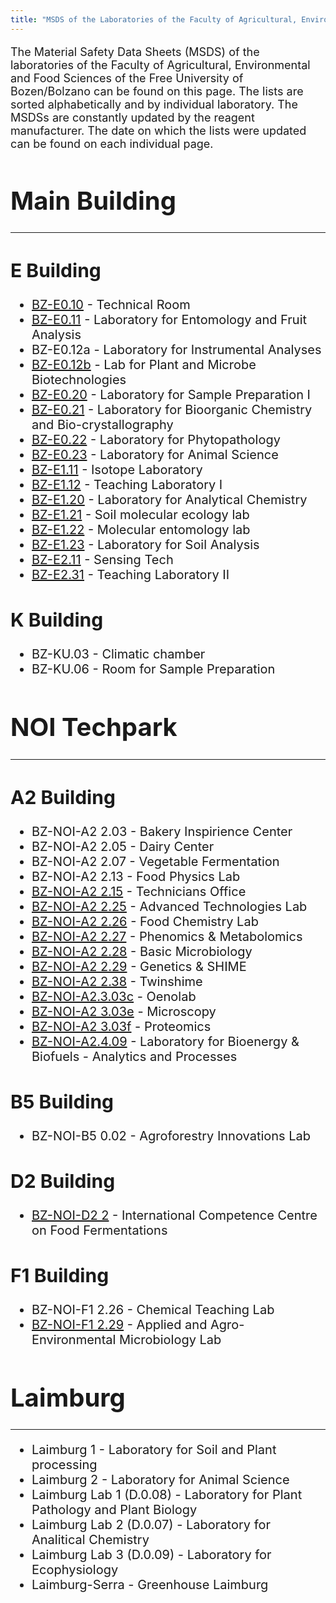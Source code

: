 ```yaml
---
title: "MSDS of the Laboratories of the Faculty of Agricultural, Environmental and Food Sciences"
---
```


::: {style="font-size:18px;"}

The Material Safety Data Sheets (MSDS) of the laboratories of the Faculty of Agricultural, Environmental and Food Sciences of the Free University of Bozen/Bolzano can be found on this page. The lists are sorted alphabetically and by individual laboratory. The MSDSs are constantly updated by the reagent manufacturer.
The date on which the lists were updated can be found on each individual page.

:::

::: {style="font-size:20px;"}

# Main Building

----

## E Building

- [BZ-E0.10](BZ_E010.qmd) - Technical Room
- [BZ-E0.11](BZ_E011.qmd) - Laboratory for Entomology and Fruit Analysis
- BZ-E0.12a - Laboratory for Instrumental Analyses
- [BZ-E0.12b](BZ_E012b.qmd) - Lab for Plant and Microbe Biotechnologies
- [BZ-E0.20](BZ_E020.qmd) - Laboratory for Sample Preparation I
- [BZ-E0.21](BZ_E021.qmd) - Laboratory for Bioorganic Chemistry and Bio-crystallography
- [BZ-E0.22](BZ_E022.qmd) - Laboratory for Phytopathology
- [BZ-E0.23](BZ_E023.qmd) - Laboratory for Animal Science
- [BZ-E1.11](BZ_E111.qmd) - Isotope Laboratory
- [BZ-E1.12](BZ_E112.qmd) - Teaching Laboratory I
- [BZ-E1.20](BZ_E120.qmd) - Laboratory for Analytical Chemistry
- [BZ-E1.21](BZ_E121.qmd) - Soil molecular ecology lab
- [BZ-E1.22](BZ_E122.qmd) - Molecular entomology lab
- [BZ-E1.23](BZ_E123.qmd) - Laboratory for Soil Analysis
- [BZ-E2.11](BZ_E211.qmd) - Sensing Tech
- [BZ-E2.31](BZ_E231.qmd) - Teaching Laboratory II

## K Building

- BZ-KU.03 - Climatic chamber
- BZ-KU.06 - Room for Sample Preparation

# NOI Techpark

----

## A2 Building

- BZ-NOI-A2 2.03 - Bakery Inspirience Center
- BZ-NOI-A2 2.05 - Dairy Center
- BZ-NOI-A2 2.07 - Vegetable Fermentation
- BZ-NOI-A2 2.13 - Food Physics Lab
- [BZ-NOI-A2 2.15](BZ_A2215.qmd) - Technicians Office
- [BZ-NOI-A2 2.25](BZ_A2225.qmd) - Advanced Technologies Lab
- [BZ-NOI-A2 2.26](BZ_A2226.qmd) - Food Chemistry Lab
- [BZ-NOI-A2 2.27](BZ_A2227.qmd) - Phenomics & Metabolomics
- [BZ-NOI-A2 2.28](BZ_A2228.qmd) - Basic Microbiology
- [BZ-NOI-A2 2.29](BZ_A2229.qmd) - Genetics & SHIME
- [BZ-NOI-A2 2.38](BZ_A2238.qmd) - Twinshime
- [BZ-NOI-A2.3.03c](BZ_A2303c.qmd) - Oenolab
- [BZ-NOI-A2 3.03e](BZ_A2303e.qmd) - Microscopy
- [BZ-NOI-A2 3.03f](BZ_A2303f.qmd) - Proteomics
- [BZ-NOI-A2.4.09](BZ_A2409.qmd) - Laboratory for Bioenergy & Biofuels - Analytics and Processes

## B5 Building

- BZ-NOI-B5 0.02 - Agroforestry Innovations Lab

## D2 Building

- [BZ-NOI-D2 2](BZ-NOI-D2 2.qmd) - International Competence Centre on Food Fermentations

## F1 Building

- BZ-NOI-F1 2.26 - Chemical Teaching Lab
- [BZ-NOI-F1 2.29](BZ_F1229.qmd) - Applied and Agro-Environmental Microbiology Lab

# Laimburg

----

- Laimburg 1 - Laboratory for Soil and Plant processing
- Laimburg 2 - Laboratory for Animal Science 
- Laimburg Lab 1 (D.0.08) - Laboratory for Plant Pathology and Plant Biology
- Laimburg Lab 2 (D.0.07) - Laboratory for Analitical Chemistry
- Laimburg Lab 3 (D.0.09) - Laboratory for Ecophysiology
- Laimburg-Serra - Greenhouse Laimburg

:::